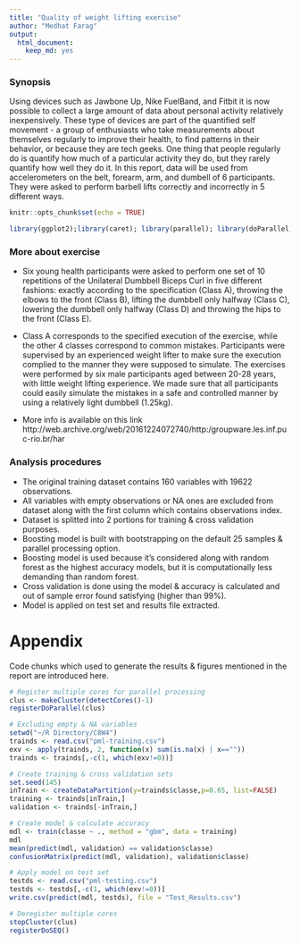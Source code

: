 ---
title: "Quality of weight lifting exercise"
author: "Medhat Farag"
output: 
  html_document: 
    keep_md: yes
---

### Synopsis

Using devices such as Jawbone Up, Nike FuelBand, and Fitbit it is now possible to collect a large amount of data about personal activity relatively inexpensively. These type of devices are part of the quantified self movement - a group of enthusiasts who take measurements about themselves regularly to improve their health, to find patterns in their behavior, or because they are tech geeks. One thing that people regularly do is quantify how much of a particular activity they do, but they rarely quantify how well they do it. In this report, data will be used from accelerometers on the belt, forearm, arm, and dumbell of 6 participants. They were asked to perform barbell lifts correctly and incorrectly in 5 different ways.

```{r setup, include=FALSE}
knitr::opts_chunk$set(echo = TRUE)

library(ggplot2);library(caret); library(parallel); library(doParallel)
```

### More about exercise

- Six young health participants were asked to perform one set of 10 repetitions of the Unilateral Dumbbell Biceps Curl in five different fashions: exactly according to the specification (Class A), throwing the elbows to the front (Class B), lifting the dumbbell only halfway (Class C), lowering the dumbbell only halfway (Class D) and throwing the hips to the front (Class E).

- Class A corresponds to the specified execution of the exercise, while the other 4 classes correspond to common mistakes. Participants were supervised by an experienced weight lifter to make sure the execution complied to the manner they were supposed to simulate. The exercises were performed by six male participants aged between 20-28 years, with little weight lifting experience. We made sure that all participants could easily simulate the mistakes in a safe and controlled manner by using a relatively light dumbbell (1.25kg).

- More info is available on this link http://web.archive.org/web/20161224072740/http:/groupware.les.inf.puc-rio.br/har

### Analysis procedures

- The original training dataset contains 160 variables with 19622 observations.
- All variables with empty observations or NA ones are excluded from dataset along with the first column which contains observations index.
- Dataset is splitted into 2 portions for training & cross validation purposes.
- Boosting model is built with bootstrapping on the default 25 samples & parallel processing option.
- Boosting model is used because it's considered along with random forest as the highest accuracy models, but it is computationally less demanding than random forest.
- Cross validation is done using the model & accuracy is calculated and out of sample error found satisfying (higher than 99%).
- Model is applied on test set and results file extracted.

# Appendix

Code chunks which used to generate the results & figures mentioned in the report are introduced here.

```{r First_requirement, fig.width = 10, fig.height = 7, fig.align = 'center', warning = FALSE}
# Register multiple cores for parallel processing 
clus <- makeCluster(detectCores()-1)
registerDoParallel(clus)

# Excluding empty & NA variables
setwd("~/R Directory/C8W4")
trainds <- read.csv("pml-training.csv")
exv <- apply(trainds, 2, function(x) sum(is.na(x) | x==""))
trainds <- trainds[,-c(1, which(exv!=0))]

# Create training & cross validation sets
set.seed(145)
inTrain <- createDataPartition(y=trainds$classe,p=0.65, list=FALSE)
training <- trainds[inTrain,]
validation <- trainds[-inTrain,]

# Create model & calculate accuracy
mdl <- train(classe ~ ., method = "gbm", data = training)
mdl
mean(predict(mdl, validation) == validation$classe)
confusionMatrix(predict(mdl, validation), validation$classe)

# Apply model on test set
testds <- read.csv("pml-testing.csv")
testds <- testds[,-c(1, which(exv!=0))]
write.csv(predict(mdl, testds), file = "Test_Results.csv")

# Deregister multiple cores
stopCluster(clus)
registerDoSEQ()
```

